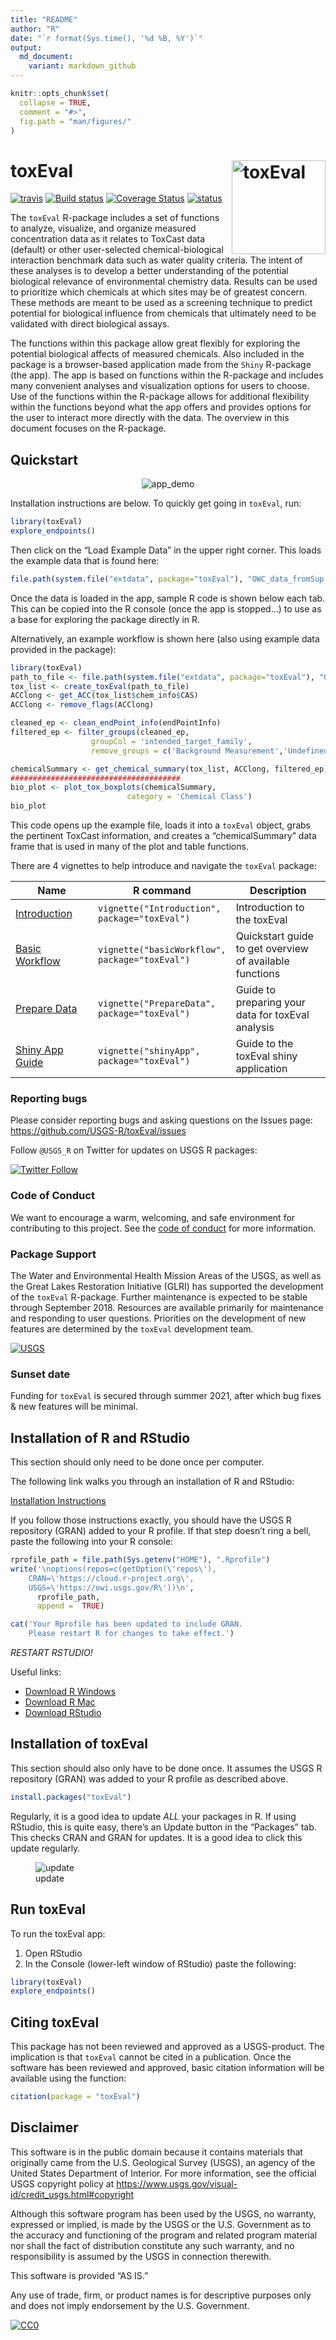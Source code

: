 ```yaml
---
title: "README"
author: "R"
date: "`r format(Sys.time(), '%d %B, %Y')`"
output:
  md_document:
    variant: markdown_github
---
```



```r
knitr::opts_chunk$set(
  collapse = TRUE,
  comment = "#>",
  fig.path = "man/figures/"
)
```

# toxEval <img src="man/figures/logo.png" alt="toxEval" height="150px" align="right" />

[![travis](https://travis-ci.org/USGS-R/toxEval.svg?branch=master)](https://travis-ci.org/USGS-R/toxEval)
[![Build status](https://ci.appveyor.com/api/projects/status/i2hr35abwxx85vgs?svg=true)](https://ci.appveyor.com/project/ldecicco-USGS/toxEval)
[![Coverage Status](https://coveralls.io/repos/github/USGS-R/toxEval/badge.svg?branch=master)](https://coveralls.io/github/USGS-R/toxEval?branch=master)
[![status](https://img.shields.io/badge/USGS-Research-blue.svg)](https://owi.usgs.gov/R/packages.html#research)

The `toxEval` R-package includes a set of functions to analyze, visualize, and organize measured concentration data as it relates to ToxCast data (default) or other user-selected chemical-biological interaction benchmark data such as water quality criteria. The intent of these analyses is to develop a better understanding of the potential biological relevance of environmental chemistry data. Results can be used to prioritize which chemicals at which sites may be of greatest concern. These methods are meant to be used as a screening technique to predict potential for biological influence from chemicals that ultimately need to be validated with direct biological assays. 

The functions within this package allow great flexibly for exploring the potential biological affects of measured chemicals. Also included in the package is a browser-based application made from the `Shiny` R-package (the app). The app is based on functions within the R-package and includes many convenient analyses and visualization options for users to choose. Use of the functions within the R-package allows for additional flexibility within the functions beyond what the app offers and provides options for the user to interact more directly with the data. The overview in this document focuses on the R-package. 


## Quickstart

<p align="center">
  <img src="README_files/figure-markdown_github/app.gif" alt="app_demo">
</p>

Installation instructions are below. To quickly get going in `toxEval`, run:

```r
library(toxEval)
explore_endpoints()
```
Then click on the "Load Example Data" in the upper right corner. This loads the example data that is found here:

```r
file.path(system.file("extdata", package="toxEval"), "OWC_data_fromSup.xlsx")
```
Once the data is loaded in the app, sample R code is shown below each tab. This can be copied into the R console (once the app is stopped...) to use as a base for exploring the package directly in R.

Alternatively, an example workflow is shown here (also using example data provided in the package):

```r
library(toxEval)
path_to_file <- file.path(system.file("extdata", package="toxEval"), "OWC_data_fromSup.xlsx")
tox_list <- create_toxEval(path_to_file)
ACClong <- get_ACC(tox_list$chem_info$CAS)
ACClong <- remove_flags(ACClong)

cleaned_ep <- clean_endPoint_info(endPointInfo)
filtered_ep <- filter_groups(cleaned_ep, 
                  groupCol = 'intended_target_family',
                  remove_groups = c('Background Measurement','Undefined'))

chemicalSummary <- get_chemical_summary(tox_list, ACClong, filtered_ep)
######################################
bio_plot <- plot_tox_boxplots(chemicalSummary, 
                          category = 'Chemical Class')
bio_plot
```

This code opens up the example file, loads it into a `toxEval` object, grabs the pertinent ToxCast information, and creates a "chemicalSummary" data frame that is used in many of the plot and table functions.

There are 4 vignettes to help introduce and navigate the `toxEval` package:

|Name|R command|Description |
|----------|------------|------------|
|[Introduction](https://github.com/USGS-R/toxEval/blob/master/vignettes/Introduction.Rmd/) | `vignette("Introduction", package="toxEval")`|Introduction to the toxEval |
|[Basic Workflow](https://github.com/USGS-R/toxEval/blob/master/vignettes/basicWorkflow.Rmd/) | `vignette("basicWorkflow", package="toxEval")`|Quickstart guide to get overview of available functions |
|[Prepare Data](https://github.com/USGS-R/toxEval/blob/master/vignettes/PrepareData.Rmd/) | `vignette("PrepareData", package="toxEval")`|Guide to preparing your data for toxEval analysis|
|[Shiny App Guide](https://github.com/USGS-R/toxEval/blob/master/vignettes/shinyApp.Rmd/) | `vignette("shinyApp", package="toxEval")`|Guide to the toxEval shiny application|

### Reporting bugs

Please consider reporting bugs and asking questions on the Issues page:
[https://github.com/USGS-R/toxEval/issues](https://github.com/USGS-R/toxEval/issues)

Follow `@USGS_R` on Twitter for updates on USGS R packages:

[![Twitter Follow](https://img.shields.io/twitter/follow/USGS_R.svg?style=social&label=Follow%20USGS_R)](https://twitter.com/USGS_R)

### Code of Conduct

We want to encourage a warm, welcoming, and safe environment for contributing to this project. See the [code of conduct](https://github.com/USGS-R/toxEval/blob/master/CONDUCT.md) for more information.

### Package Support

The Water and Environmental Health  Mission Areas of the USGS, as well as the Great Lakes Restoration Initiative (GLRI) has supported the development of the `toxEval` R-package. Further maintenance is expected to be stable through September 2018. Resources are available primarily for maintenance and responding to user questions. Priorities on the development of new features are determined by the `toxEval` development team.

[![USGS](http://usgs-r.github.io/images/usgs.png)](https://www.usgs.gov/)

### Sunset date 

Funding for `toxEval` is secured through summer 2021, after which bug fixes & new features will be minimal.

## Installation of R and RStudio

This section should only need to be done once per computer.

The following link walks you through an installation of R and RStudio:

[Installation Instructions](https://owi.usgs.gov/R/training-curriculum/installr/)

If you follow those instructions exactly, you should have the USGS R repository (GRAN) added to your R profile. If that step doesn't ring a bell, paste the following into your R console:

```r
rprofile_path = file.path(Sys.getenv("HOME"), ".Rprofile")
write('\noptions(repos=c(getOption(\'repos\'),
    CRAN=\'https://cloud.r-project.org\',
    USGS=\'https://owi.usgs.gov/R\'))\n',
      rprofile_path, 
      append =  TRUE)

cat('Your Rprofile has been updated to include GRAN.
    Please restart R for changes to take effect.')
```

*RESTART RSTUDIO!*

Useful links:

* [Download R Windows](https://cran.r-project.org/bin/windows/base/)
* [Download R Mac](https://cran.r-project.org/bin/macosx/)
* [Download RStudio](https://www.rstudio.com/products/rstudio/download/)


## Installation of toxEval

This section should also only have to be done once. It assumes the USGS R repository (GRAN) was added to your R profile as described above.

```r
install.packages("toxEval")
```

Regularly, it is a good idea to update *ALL* your packages in R. If using RStudio, this is quite easy, there's an Update button in the "Packages" tab. This checks CRAN and GRAN for updates. It is a good idea to click this update regularly.

![update](vignettes/update.png)

## Run toxEval

To run the toxEval app:

1. Open RStudio
2. In the Console (lower-left window of RStudio) paste the following:

```r
library(toxEval)
explore_endpoints()

```

## Citing toxEval

This package has not been reviewed and approved as a USGS-product. The implication is that `toxEval` cannot be cited in a publication. Once the software has been reviewed and approved, basic citation information will be available using the function:

```r
citation(package = "toxEval")
```

## Disclaimer

This software is in the public domain because it contains materials that originally came from the U.S. Geological Survey  (USGS), an agency of the United States Department of Interior. For more information, see the official USGS copyright policy at [https://www.usgs.gov/visual-id/credit_usgs.html#copyright](https://www.usgs.gov/visual-id/credit_usgs.html#copyright)

Although this software program has been used by the USGS, no warranty, expressed or implied, is made by the USGS or the U.S. Government as to the accuracy and functioning of the program and related program material nor shall the fact of distribution constitute any such warranty, and no responsibility is assumed by the USGS in connection therewith.

This software is provided "AS IS."

Any use of trade, firm, or product names is for descriptive purposes only and does not imply endorsement by the U.S. Government.

 [
   ![CC0](http://i.creativecommons.org/p/zero/1.0/88x31.png)
 ](http://creativecommons.org/publicdomain/zero/1.0/)
